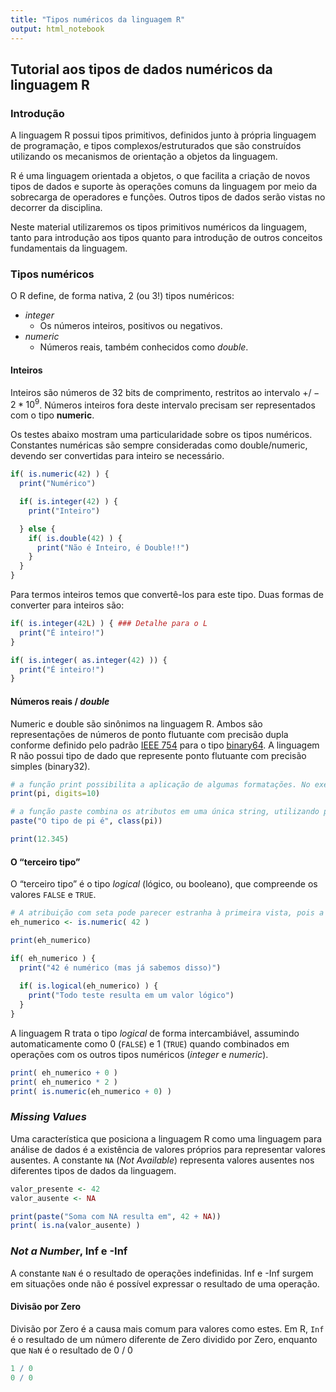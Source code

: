 ```yaml
---
title: "Tipos numéricos da linguagem R"
output: html_notebook
---
```


## Tutorial aos tipos de dados numéricos da linguagem R

### Introdução

A linguagem R possui tipos primitivos, definidos junto à própria linguagem de programação, e tipos complexos/estruturados que são construídos utilizando os mecanismos de orientação a objetos da linguagem.

R é uma linguagem orientada a objetos, o que facilita a criação de novos tipos de dados e suporte às operações comuns da linguagem por meio da sobrecarga de operadores e funções. Outros tipos de dados serão vistas no decorrer da disciplina.

Neste material utilizaremos os tipos primitivos numéricos da linguagem, tanto para introdução aos tipos quanto para introdução de outros conceitos fundamentais da linguagem.

### Tipos numéricos

O R define, de forma nativa, 2 (ou 3!) tipos numéricos:

- _integer_
    - Os números inteiros, positivos ou negativos.
- _numeric_
    - Números reais, também conhecidos como _double_.

#### Inteiros

Inteiros são números de 32 bits de comprimento, restritos ao intervalo $+/-2*10^9$. Números inteiros fora deste intervalo precisam ser representados com o tipo **numeric**. 

Os testes abaixo mostram uma particularidade sobre os tipos numéricos. Constantes numéricas são sempre consideradas como double/numeric, devendo ser convertidas para inteiro se necessário.

```r
if( is.numeric(42) ) {
  print("Numérico")

  if( is.integer(42) ) {
    print("Inteiro")

  } else {
    if( is.double(42) ) {
      print("Não é Inteiro, é Double!!")
    }
  }
}
```

Para termos inteiros temos que convertê-los para este tipo. Duas formas de converter para inteiros são:

```r
if( is.integer(42L) ) { ### Detalhe para o L
  print("É inteiro!")  
}

if( is.integer( as.integer(42) )) {
  print("É inteiro!")  
}
```

#### Números reais / _double_

Numeric e double são sinônimos na linguagem R. Ambos são representações de números de ponto flutuante com precisão dupla conforme definido pelo padrão [IEEE 754](https://en.wikipedia.org/wiki/IEEE_754) para o tipo [binary64](https://en.wikipedia.org/wiki/IEEE_754#Basic_and_interchange_formats). A linguagem R não possui tipo de dado que represente ponto flutuante com precisão simples (binary32).

```r
# a função print possibilita a aplicação de algumas formatações. No exemplo abaixo especifiquei a quantidade de casas decimais que devem ser exibidas. 
print(pi, digits=10)

# a função paste combina os atributos em uma única string, utilizando para delimitação o espaço em branco (por padrão)
paste("O tipo de pi é", class(pi))
```

```r
print(12.345)
```

#### O "terceiro tipo"

O "terceiro tipo" é o tipo _logical_ (lógico, ou booleano), que compreende os valores `FALSE` e `TRUE`. 

```r
# A atribuição com seta pode parecer estranha à primeira vista, pois a maioria das linguagens utiliza o sinal de igual. Há uma inclinação matemática de não sobrecarregar a semântica do sinal de igualdade, mas a linguagem também suporta o `=` para atribuição. Recomendo utilizar a seta.
eh_numerico <- is.numeric( 42 ) 

print(eh_numerico)
```

```r
if( eh_numerico ) {
  print("42 é numérico (mas já sabemos disso)")
  
  if( is.logical(eh_numerico) ) {
    print("Todo teste resulta em um valor lógico")
  }
}
```

A linguagem R trata o tipo _logical_ de forma intercambiável, assumindo automaticamente como 0 (`FALSE`) e 1 (`TRUE`)  quando combinados em operações com os outros tipos numéricos (_integer_ e _numeric_).

```r
print( eh_numerico + 0 )
print( eh_numerico * 2 )
print( is.numeric(eh_numerico + 0) )
```



### _Missing Values_

Uma característica que posiciona a linguagem R como uma linguagem para análise de dados é a existência de valores próprios para representar valores ausentes. A constante `NA` (_Not Available_) representa valores ausentes nos diferentes tipos de dados da linguagem.

```r
valor_presente <- 42
valor_ausente <- NA

print(paste("Soma com NA resulta em", 42 + NA))
print( is.na(valor_ausente) )
```

### _Not a Number_, Inf e -Inf

A constante `NaN` é o resultado de operações indefinidas. Inf e -Inf surgem em situações onde não é possível expressar o resultado de uma operação.

#### Divisão por Zero

Divisão por Zero é a causa mais comum para valores como estes. Em R, `Inf` é o resultado de um número diferente de Zero dividido por Zero, enquanto que `NaN` é o resultado de 0 / 0

```r
1 / 0
0 / 0
```





